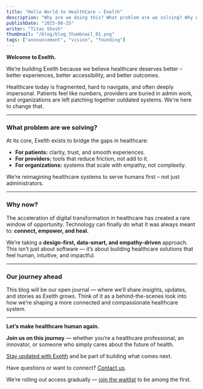```yaml
---
title: "Hello World to HealthCare – Exelth"
description: "Why are we doing this? What problem are we solving? Why now?"
publishDate: "2025-08-25"
writer: "Titas Ghosh"
thumbnail: "/blog/blog_thumbnail_01.png"
tags: ["announcement", "vision", "founding"]
---
```


**Welcome to **Exelth**.**

We’re building Exelth because we believe healthcare deserves better – better experiences, better accessibility, and better outcomes.

Healthcare today is fragmented, hard to navigate, and often deeply impersonal. Patients feel like numbers, providers are buried in admin work, and organizations are left patching together outdated systems. We're here to change that.

---

### What problem are we solving?

At its core, Exelth exists to bridge the gaps in healthcare:

- **For patients:** clarity, trust, and smooth experiences.
- **For providers:** tools that reduce friction, not add to it.
- **For organizations:** systems that scale with empathy, not complexity.

We’re reimagining healthcare systems to serve humans first – not just administrators.

---

### Why now?

The acceleration of digital transformation in healthcare has created a rare window of opportunity. Technology can finally do what it was always meant to: **connect, empower, and heal.**

We’re taking a **design-first, data-smart, and empathy-driven** approach. This isn’t just about software — it’s about building healthcare solutions that feel human, intuitive, and impactful.

---

### Our journey ahead

This blog will be our open journal — where we’ll share insights, updates, and stories as Exelth grows. Think of it as a behind-the-scenes look into how we’re shaping a more connected and compassionate healthcare system.

---

**Let’s make healthcare human again.**

**Join us on this journey** — whether you’re a healthcare professional, an innovator, or someone who simply cares about the future of health.

[Stay updated with Exelth](/subscribe) and be part of building what comes next.

Have questions or want to connect? [Contact us](/contact).

We’re rolling out access gradually — [join the waitlist](/) to be among the first.
